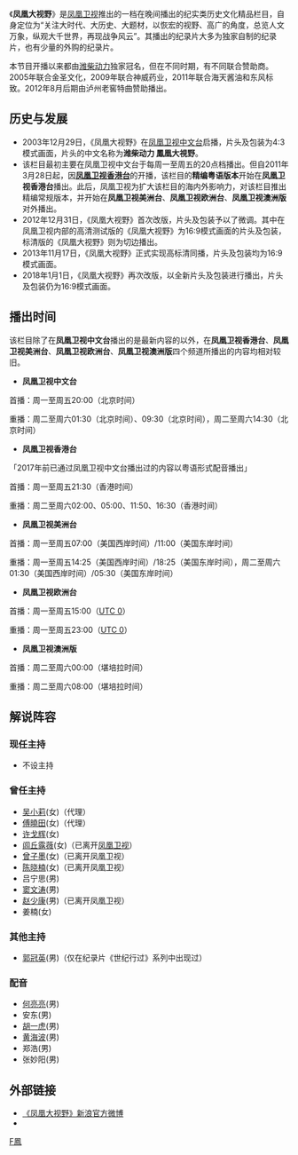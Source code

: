 {{expert|time=2018-06-06T05:35:32+00:00}}

{{电视节目信息框
| 图片 = [[File:凤凰卫视凤凰大视野片头.png|150px]]
| 名称 = 凤凰大视野<br/>{{lang|en|Phoenix Panoramic Eyeshot}}
| 类型 = [[纪录片|纪实类节目]]
| 视频制式 = 360i 4:3 [[低清晰度電視|LDTV]]（部分网络直播源）<br/>576i 16:9 [[標準畫質電視|SDTV]]<br/>1080i 16:9 [[高清电视|HDTV]]
| 每集长 = 30分钟（含广告）
| 原创 = [[凤凰卫视|凤凰卫视]]
| 国家 = {{CHN}}（[[中华人民共和国|中华人民共和国]]）
| 主持 = 无
| 语言 = [[普通话|普通话]]
| 开始 = 2003年12月29日
}}

《'''凤凰大视野'''》是[[凤凰卫视|凤凰卫视]]推出的一档在晚间播出的纪实类历史文化精品栏目，自身定位为“关注大时代、大历史、大题材，以恢宏的视野、高广的角度，总览人文万象，纵观大千世界，再现战争风云”。其播出的纪录片大多为独家自制的纪录片，也有少量的外购的纪录片。

本节目开播以来都由[[潍柴动力|潍柴动力]]独家冠名，但在不同时期，有不同联合赞助商。2005年联合金圣文化，2009年联合神威药业，2011年联合海天酱油和东风标致。2012年8月后期由泸州老窖特曲赞助播出。

==历史与发展==
*2003年12月29日，《凤凰大视野》在[[凤凰卫视中文台|凤凰卫视中文台]]启播，片头及包装为4:3模式画面，片头的中文名称为'''潍柴动力 鳳凰大視野'''。
*该栏目最初主要在凤凰卫视中文台于每周一至周五的20点档播出。但自2011年3月28日起，因'''[[凤凰卫视香港台|凤凰卫视香港台]]'''的开播，该栏目的'''精编粤语版本'''开始在'''凤凰卫视香港台'''播出。此后，凤凰卫视为扩大该栏目的海内外影响力，对该栏目推出精编常规版本，并开始在'''凤凰卫视美洲台'''、'''凤凰卫视欧洲台'''、'''凤凰卫视澳洲版'''对外播出。
*2012年12月31日，《凤凰大视野》首次改版，片头及包装予以了微调。其中在凤凰卫视内部的高清测试版的《凤凰大视野》为16:9模式画面的片头及包装，标清版的《凤凰大视野》则为切边播出。
*2013年11月17日，《凤凰大视野》正式实现高标清同播，片头及包装均为16:9模式画面。
*2018年1月1日，《凤凰大视野》再次改版，以全新片头及包装进行播出，片头及包装仍为16:9模式画面。

==播出时间==
该栏目除了在'''凤凰卫视中文台'''播出的是最新内容的以外，在'''凤凰卫视香港台'''、'''凤凰卫视美洲台'''、'''凤凰卫视欧洲台'''、'''凤凰卫视澳洲版'''四个频道所播出的内容均相对较旧。

*'''凤凰卫视中文台'''

首播：周一至周五20:00（北京时间）

重播：周二至周六01:30（北京时间）、09:30（北京时间），周二至周六14:30（北京时间）

*'''凤凰卫视香港台'''

「2017年前已通过凤凰卫视中文台播出过的内容以粤语形式配音播出」

首播：周一至周五21:30（香港时间）

重播：周二至周六02:00、05:00、11:50、16:30（香港时间）

*'''凤凰卫视美洲台'''

首播：周一至周五07:00（美国西岸时间）/11:00（美国东岸时间）

重播：周一至周五14:25（美国西岸时间）/18:25（美国东岸时间），周二至周六01:30（美国西岸时间）/05:30（美国东岸时间）

*'''凤凰卫视欧洲台'''

首播：周一至周五15:00（[[协调世界时|UTC 0]]）

重播：周一至周五23:00（[[协调世界时|UTC 0]]）

*'''凤凰卫视澳洲版'''

首播：周二至周六00:00（堪培拉时间）

重播：周二至周六08:00（堪培拉时间）

==解说阵容==
===现任主持===
*不设主持

===曾任主持===
*[[吴小莉|吴小莉]](女)（代理）
*[[傅曉田|傅曉田]](女)（代理）
*[[许戈辉|许戈辉]](女)
*[[闾丘露薇|闾丘露薇]](女)（已离开[[凤凰卫视|凤凰卫视]]）
*[[曾子墨|曾子墨]](女)（已离开凤凰卫视）
*[[陈晓楠|陈晓楠]](女)（已离开凤凰卫视）
*吕宁思(男)
*[[窦文涛|窦文涛]](男)
*[[赵少康|赵少康]](男)（已离开凤凰卫视）
*姜楠(女)
===其他主持===
*[[郭冠英|郭冠英]](男)（仅在纪录片《世纪行过》系列中出现过）

===配音===
*[[何亮亮|何亮亮]](男)
*安东(男)
*[[胡一虎|胡一虎]](男)
*[[黄海波_(媒体人)|黄海波]](男)
*郑浩(男)
*张妙阳(男)

==外部链接==
*[http://weibo.com/u/1843234351 《凤凰大视野》新浪官方微博]{{Wayback|url=http://weibo.com/u/1843234351 |date=20131102203632 }}
* {{Youtube|channel=UC1YA-ONcz0Ax3Dgvq_XsB1g}}

[[Category:鳳凰衛視節目|F鳳]]
